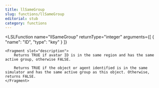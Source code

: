 ```yaml
---
title: llSameGroup
slug: functions/llSameGroup
editorial: stub
category: functions
---
```


<LSLFunction
	name="llSameGroup"
	returnType="integer"
	arguments={[
	{
		"name": "ID",
		"type": "key"
	}
]}
>
	<Fragment slot="description">
		Returns TRUE if avatar ID is in the same region and has the same active group, otherwise FALSE.
		
		Returns TRUE if the object or agent identified is in the same simulator and has the same active group as this object. Otherwise, returns FALSE.
	</Fragment>
</LSLFunction>
